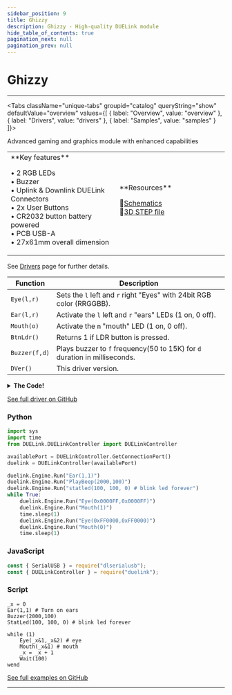 ```yaml
---
sidebar_position: 9
title: Ghizzy
description: Ghizzy - High-quality DUELink module
hide_table_of_contents: true
pagination_next: null
pagination_prev: null
---
```



# Ghizzy

<ImageSection 
  product="spghizzy-b"
  tagline="Robot-shaped Microcomputer"
/>

---

<Tabs className="unique-tabs" groupid="catalog" queryString="show" defaultValue="overview"
  values={[
    {
        label: "Overview",
        value: "overview"
    },
    {
        label: "Drivers",
        value: "drivers"
    },
    {
        label: "Samples",
        value: "samples"
    }
]}>

<TabItem value="overview">

Advanced gaming and graphics module with enhanced capabilities

<table><td width='50%'>
**Key features**

• 2 RGB LEDs<br/>
• Buzzer<br/>
• Uplink & Downlink DUELink Connectors<br/>
• 2x User Buttons<br/>
• CR2032 button battery powered<br/>
• PCB USB-A<br/>
• 27x61mm overall dimension<br/>

</td><td width='50%'>
**Resources**
 
📄<a href="/sch/gdl-spghizzy-b.pdf" download>Schematics</a><br/>
🔩<a href="/3d/gdl-spghizzy-b.step" download>3D STEP file</a><br/>
</td></table>

</TabItem>

<TabItem value="drivers">

See [Drivers](/docs/engine/drivers) page for further details.

| Function | Description |
|----------|-------------|
| `Eye(l,r)` | Sets the `l` left and `r` right "Eyes" with 24bit RGB color (RRGGBB). |
| `Ear(l,r)` | Activate the `l` left and `r` "ears" LEDs (1 on, 0 off). |
| `Mouth(o)` | Activate the `m` "mouth" LED (1 on, 0 off). |
| `BtnLdr()` | Returns 1 if LDR button is pressed. |
| `Buzzer(f,d)` | Plays buzzer to `f` frequency(50 to 15K) for `d` duration in milliseconds. |
| `DVer()` | This driver version. |
<details>
<summary><strong>The Code!</strong></summary>

**Ghizzy Driver**

```batch
##### Ghizzy Driver #####

fn DVer()
    return 1.0
fend
 
fn Init()
    BtnEn(BtnPin(), 0) # Btn LDR
fend

fn Eye(l,r)
    DWrite(4,(l >> 0) & 0xFF)
    DWrite(5,(l >> 16) & 0xFF)
    DWrite(6,(l >> 8) & 0xFF)
 
    DWrite(7,(r >> 0) & 0xFF)
    DWrite(8,(r >> 16) & 0xFF)
    DWrite(9,(r >> 8) & 0xFF)
fend
 
fn Ear(l,r)
    DWrite(12,l)
    DWrite(13,r)
fend
 
fn Mouth(o)
    DWrite(14,o)
    DWrite(15,o)
    DWrite(16,o)
fend
 
fn BtnPin()
    return 20
fend

fn BtnLdr()
    if BtnDown(BtnPin())
    return 1
fend

 
fn Buzzer(f,d)
    Beep(3, f, d)
fend
 
Init()

#########################

```

</details>

[See full driver on GitHub](https://github.com/ghi-electronics/duelink-website/tree/main/static/code/drivers)

</TabItem>

<TabItem value="samples">

### Python

```python
import sys
import time
from DUELink.DUELinkController import DUELinkController

availablePort = DUELinkController.GetConnectionPort()
duelink = DUELinkController(availablePort)

duelink.Engine.Run("Ear(1,1)")
duelink.Engine.Run("PlayBeep(2000,100)")
duelink.Engine.Run("statled(100, 100, 0) # blink led forever")
while True:
    duelink.Engine.Run("Eye(0x0000FF,0x0000FF)")
    duelink.Engine.Run("Mouth(1)")
    time.sleep(1)
    duelink.Engine.Run("Eye(0xFF0000,0xFF0000)")
    duelink.Engine.Run("Mouth(0)")
    time.sleep(1)
```

### JavaScript

```javascript
const { SerialUSB } = require("dlserialusb");
const { DUELinkController } = require("duelink");
```

### Script

```batch
_x = 0
Ear(1,1) # Turn on ears
Buzzer(2000,100)
StatLed(100, 100, 0) # blink led forever

while (1)
    Eye(_x&1,_x&2) # eye
    Mouth(_x&1) # mouth
    _x = _x + 1
    Wait(100)
wend

```

[See full examples on GitHub](https://github.com/ghi-electronics/duelink-website/tree/main/static/code/samples)

</TabItem>

</Tabs>

---

<OrderSection
    product="DUELink Ghizzy"
    partnumber="GDL-SPGHIZZY-B"
    price="$0.00"
/>

